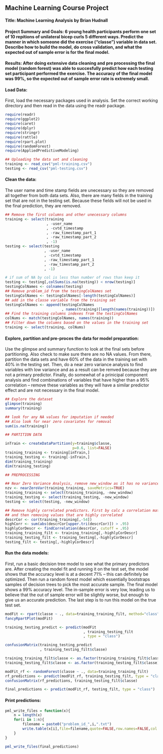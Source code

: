 ## Machine Learning Course Project

#### Title: Machine Learning Analysis by Brian Hudnall

#### Project Summary and Goals: 6 young health participants perform one set of 10 repitions of unilateral bicep curls 5 different ways. Predict the manner in which someone did the exercise ("classe") variable in data set. Describe how to build the model, do cross validation, and what the expected out of sample error is for the final model.

#### Results: After doing extensive data cleaning and pre processing the final model (random forest) was able to succesfully predict how each testing set participant performed the exercise. The accuracy of the final model was 99%, so the expected out of sample error rate is extremely small.

#### Load Data:

First, load the necessary packages used in analysis. Set the correct working directory and then read in the data using the readr package.

```r
require(readr)
require(ggplot2)
require(caret)
require(dplyr)
require(stringr)
require(rattle)
require(rpart.plot)
require(randomForest)
require(AppliedPredictiveModeling)
```

```r
## Uploading the data set and cleaning
training <- read_csv("pml-training.csv")
testing <- read_csv("pml-testing.csv")
```

#### Clean the data:

The user name and time stamp fields are unecessary so they are removed all together from both data sets. Also, there are many fields in the training set that are not in the testing set. Because these fields will not be used in the final prediction, they are removed.

```r
## Remove the first columns and other unecessary columns
training <- select(training
                   , -user_name
                   , -cvtd_timestamp
                   , -raw_timestamp_part_1
                   , -raw_timestamp_part_2
                   , -1)
testing <- select(testing
                  , -user_name
                  , -cvtd_timestamp
                  , -raw_timestamp_part_1
                  , -raw_timestamp_part_2
                  , -1)

# if sum of NA by col is less than number of rows than keep it 
testing <- testing[,colSums(is.na(testing)) < nrow(testing)]
testingColNames <- colnames(testing)
## Remove problem_id from the testingColNames set
testingColNames <- testingColNames[-length(testingColNames)]
## add in the classe variable from the training set
testingColNames <- append(testingColNames
                          , names(training)[length(names(training))])
## Find the training columns indexes from the testingColNames
colNums <- match(testingColNames, names(training))
## Filter down the columns based on the values in the training set
training <- select(training, colNums)
```

#### Explore, partition and pre-proces the data for model preparation:

Use the glimpse and summary function to look at the final sets before partitioning. Also check to make sure there are no NA values. From there, partition the data sets and have 60% of the data in the training set with 40% in the testing set. 
Then, do a near zero variance analysis to find variables with low variance and as a result can be remved because they are not a primary predictor. Finally, do somewhat of a prinicipal component analysis and find combinations of variables that have higher than a 95% correlation -- remove these variables as they will have a similar predictor effect and are not necessary in the final model.

```r
## Explore the dataset
glimpse(training)
summary(training)
```

```r
## look for any NA values for imputation if needed
## Also look for near zero covariates for removal
sum(is.na(training))

## PARTITION DATA

inTrain <- createDataPartition(y=training$classe,
                               p=0.6, list=FALSE)
training_training <- training[inTrain,]
training_testing <- training[-inTrain,]
dim(training_training)
dim(training_testing)

## PREPROCESSING

## Near Zero Variance Analysis, remove new_window as it has no variance
nzv <- nearZeroVar(training_training, saveMetrics=TRUE)
training_training <- select(training_training, -new_window)
training_testing <- select(training_testing, -new_window)
testing <- select(testing, -new_window)

## Remove highly correlated predictors. First by calc a correlation matrix
## and then removing values that are highly correlated
descrCor <- cor(training_training[,-54])
highCorr <- sum(abs(descrCor[upper.tri(descrCor)]) > .95)
highlyCorDescr <- findCorrelation(descrCor, cutoff = .95)
training_training_filt <- training_training[,-highlyCorDescr]
training_testing_filt <- training_testing[,-highlyCorDescr]
testing_filt <- testing[,-highlyCorDescr]

```


#### Run the data models:

First, run a basic decision tree model to see what the primary predictors are. After creating the model fit and running it on the test set, the model shows that the accuracy level is at a decent 71% -- this can definitely be optimized. Then run a random forest model which essentially bootstraps samples of decision trees to pick the most accurate sample. The final model shows a 99% accuracy level. The in-sample error is very low, leading us to believe that the out of sample error will be slightly worse, but enough to give us an accurate prediction. The last step is to run this model on the true test set.  

```r
modFit <- rpart(classe ~ ., data=training_training_filt, method="class")
fancyRpartPlot(modFit)

training_testing_predict <- predict(modFit
                                    , training_testing_filt
                                    , type = "class")

confusionMatrix(training_testing_predict
                , training_testing_filt$classe)

training_training_filt$classe <- as.factor(training_training_filt$classe)
training_testing_filt$classe <- as.factor(training_testing_filt$classe)

modFit_rf <- randomForest(classe ~ ., data=training_training_filt)
rf_predictions <- predict(modFit_rf, training_testing_filt, type = "class")
confusionMatrix(rf_predictions, training_testing_filt$classe)

final_predictions <- predict(modFit_rf, testing_filt, type = "class")

```

#### Print predictions:

```r
pml_write_files = function(x){
    n = length(x)
    for(i in 1:n){
        filename = paste0("problem_id_",i,".txt")
        write.table(x[i],file=filename,quote=FALSE,row.names=FALSE,col.names=FALSE)
    }
}

pml_write_files(final_predictions)
```


    
